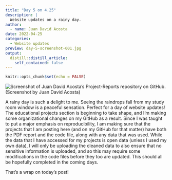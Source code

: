 ```yaml
---
title: "Day 5 on 4.25"
description: |
  Website updates on a rainy day.
author:
  - name: Juan David Acosta
date: 2022-04-25
categories:
  - Website updates
preview: day-5-screenshot-001.jpg
output:
  distill::distill_article:
    self_contained: false
---
```



```r
knitr::opts_chunk$set(echo = FALSE)
```

![Screenshot of Juan David Acosta's Project-Reports repository on GitHub.](day-5-screenshot-001.jpg)
(Screenshot by Juan David Acosta)

A rainy day is such a delight to me. Seeing the raindrops fall from my study room window is a peaceful sensation. Perfect for a day of website updates! The educational projects section is beginning to take shape, and I'm making some organizational changes on my GitHub as a result. Since I was taught to put a major emphasis on reproducibility, I am making sure that the projects that I am posting here (and on my GitHub for that matter) have both the PDF report and the code file, along with any data that was used. While the data that I have accessed for my projects is open data (unless I used my own data), I will only be uploading the cleaned data to also ensure that no sensitive information is uploaded, and so this may require some modifications in the code files before they too are updated. This should all be hopefully completed in the coming days.

That's a wrap on today's post!
